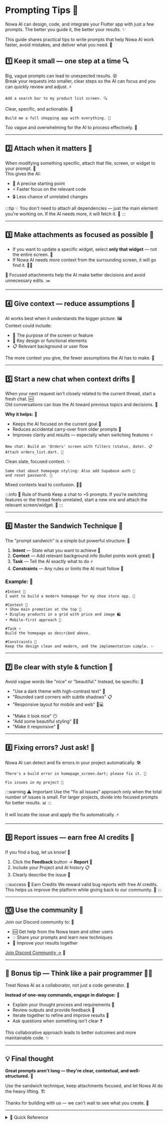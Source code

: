 # Prompting Tips 🚀

Nowa AI can design, code, and integrate your Flutter app with just a few prompts. The better you guide it, the better your results. ✨

This guide shares practical tips to write prompts that help Nowa AI work faster, avoid mistakes, and deliver what you need. 🎯


## 1️⃣ Keep it small — one step at a time 🔍

Big, vague prompts can lead to unexpected results. 😵  
Break your requests into smaller, clear steps so the AI can focus and you can quickly review and adjust. ⚡

<Tabs>
<TabItem value="good" label="✅ Good" default>

```text
Add a search bar to my product list screen. 🔍
```
Clear, specific, and actionable. 🎯

</TabItem>
<TabItem value="risky" label="❌ Risky">

```text
Build me a full shopping app with everything. 🛒
```

Too vague and overwhelming for the AI to process effectively. 🤯

</TabItem>
</Tabs>

---

## 2️⃣ Attach when it matters 📎

When modifying something specific, attach that file, screen, or widget to your prompt. 🎯  
This gives the AI:

- 🎯 A precise starting point  
- ⚡ Faster focus on the relevant code  
- 🔒 Less chance of unrelated changes  

:::tip 💡
You don't need to attach all dependencies — just the main element you're working on. If the AI needs more, it will fetch it. 🔄
:::

---

## 3️⃣ Make attachments as focused as possible 🔬

- If you want to update a specific widget, select **only that widget** — not the entire screen. 📱  
- If Nowa AI needs more context from the surrounding screen, it will go find it. 🕵️‍♂️  

🎯 Focused attachments help the AI make better decisions and avoid unnecessary edits. ✂️

---

## 4️⃣ Give context — reduce assumptions 🧠

AI works best when it understands the bigger picture. 🖼️  
Context could include:

- 🎯 The purpose of the screen or feature  
- 🎨 Key design or functional elements  
- 📋 Relevant background or user flow  

The more context you give, the fewer assumptions the AI has to make. 🤔

---

## 5️⃣ Start a new chat when context drifts 💬

When your next request isn't closely related to the current thread, start a fresh chat. 🆕  
Old conversations can bias the AI toward previous topics and decisions. 🔄

**Why it helps:** 🤝  
- Keeps the AI focused on the current goal 🎯  
- Reduces accidental carry-over from older prompts 🚫  
- Improves clarity and results — especially when switching features ⚡  

<Tabs>
<TabItem value="good" label="✅ Good Practice" default>

```text
New chat: Build an 'Orders' screen with filters (status, date). 📋
Attach orders_list.dart. 📎
```

Clean slate, focused context. ✨

</TabItem>
<TabItem value="risky" label="❌ Poor Practice">

```text
Same chat about homepage styling: Also add Supabase auth 🔐
and reset password. 🔄
```

Mixed contexts lead to confusion. 😵‍💫

</TabItem>
</Tabs>

:::info 📏 Rule of thumb
Keep a chat to ~5 prompts. If you're switching features or the thread feels unrelated, start a new one and attach the relevant screen/widget. 🔄
:::

---

## 6️⃣ Master the Sandwich Technique 🥪

The "prompt sandwich" is a simple but powerful structure: 💪

1. **Intent** — State what you want to achieve 🎯  
2. **Context** — Add relevant background info (bullet points work great) 📝  
3. **Task** — Tell the AI exactly what to do ⚡  
4. **Constraints** — Any rules or limits the AI must follow 📏  

### Example: 💼

```text title="Perfect Prompt Structure"
#Intent 🎯
I want to build a modern homepage for my shoe store app. 👟

#Context 📝
• Show main promotion at the top 🎉
• Display products in a grid with price and image 🛍️
• Mobile-first approach 📱

#Task ⚡
Build the homepage as described above.

#Constraints 📏
Keep the design clean and modern, and the implementation simple. ✨
```

---

## 7️⃣ Be clear with style & function 🎨

Avoid vague words like "nice" or "beautiful." Instead, be specific: 📐

<Tabs>
<TabItem value="specific" label="✅ Specific" default>

- "Use a dark theme with high-contrast text" 🌙  
- "Rounded card corners with subtle shadows" 📋  
- "Responsive layout for mobile and web" 📱💻

</TabItem>
<TabItem value="vague" label="❌ Vague">

- "Make it look nice" 😶  
- "Add some beautiful styling" 🤷‍♂️  
- "Make it responsive" 📐

</TabItem>
</Tabs>

---

## 8️⃣ Fixing errors? Just ask! 🔧

Nowa AI can detect and fix errors in your project automatically. 🛠️

<Tabs>
<TabItem value="specific" label="Specific Error" default>

```text
There's a build error in homepage_screen.dart; please fix it. 🚨
```

</TabItem>
<TabItem value="general" label="All Issues">

```text
Fix issues in my project 🔧
```

</TabItem>
</Tabs>

:::warning ⚠️ Important
Use the "fix all issues" approach only when the total number of issues is small. For larger projects, divide into focused prompts for better results. 📊
:::

It will locate the issue and apply the fix automatically. ⚡

---

## 9️⃣ Report issues — earn free AI credits 💎

If you find a bug, let us know! 🐛

1. Click the **Feedback** button → **Report** 📝
2. Include your Project and AI history 📋
3. Clearly describe the issue 📖

:::success 🎉 Earn Credits
We reward valid bug reports with free AI credits. This helps us improve the platform while giving back to our community. 💝
:::

---

## 🔟 Use the community 👥

Join our Discord community to: 🌟

- 🆘 Get help from the Nowa team and other users
- 💡 Share your prompts and learn new techniques
- 🤝 Improve your results together

[Join Discord Community →](https://discord.gg/ByKfn3H7gX) 🔗

---

## 🤝 Bonus tip — Think like a pair programmer 👨‍💻

Treat Nowa AI as a collaborator, not just a code generator. 🤖

**Instead of one-way commands, engage in dialogue:** 💬
- Explain your thought process and requirements 🧠
- Review outputs and provide feedback 👀
- Iterate together to refine and improve results 🔄
- Ask questions when something isn't clear ❓

This collaborative approach leads to better outcomes and more maintainable code. ✨

---

## 💡 Final thought

**Great prompts aren't long — they're clear, contextual, and well-structured.** 🎯

Use the sandwich technique, keep attachments focused, and let Nowa AI do the heavy lifting. 🏗️

Thanks for building with us — we can't wait to see what you create. 💙

---

<details>
<summary>📖 Quick Reference</summary>

### Prompt Template 📋
```text
#Intent 🎯
[What you want to achieve]

#Context 📝 
• [Key requirement 1]
• [Key requirement 2]
• [Key requirement 3]

#Task ⚡
[Specific action for AI to take]

#Constraints 📏
[Any limitations or requirements]
```

### Checklist ✅
- [ ] One focused task per prompt 🎯
- [ ] Relevant files attached 📎
- [ ] Clear, specific language used 📐
- [ ] Context provided where needed 🧠
- [ ] New chat started for unrelated tasks 🆕

</details>